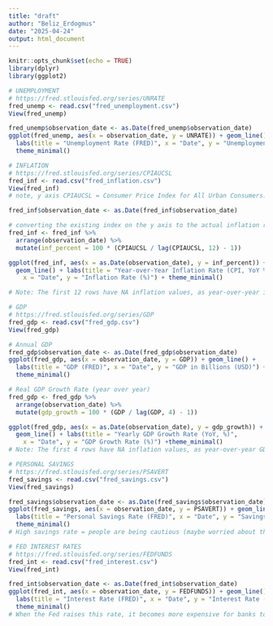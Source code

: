 ```yaml
---
title: "draft"
author: "Beliz_Erdogmus"
date: "2025-04-24"
output: html_document
---
```


```r
knitr::opts_chunk$set(echo = TRUE)
library(dplyr)
library(ggplot2)
```

```r
# UNEMPLOYMENT
# https://fred.stlouisfed.org/series/UNRATE
fred_unemp <- read.csv("fred_unemployment.csv")
View(fred_unemp)
```

```r
fred_unemp$observation_date <- as.Date(fred_unemp$observation_date)
ggplot(fred_unemp, aes(x = observation_date, y = UNRATE)) + geom_line() +
  labs(title = "Unemployment Rate (FRED)", x = "Date", y = "Unemployment Rate (%)") +
  theme_minimal()
```

```r
# INFLATION
# https://fred.stlouisfed.org/series/CPIAUCSL
fred_inf <- read.csv("fred_inflation.csv")
View(fred_inf)
# note, y axis CPIAUCSL = Consumer Price Index for All Urban Consumers: All Items, Seasonally Adjusted
```

```r
fred_inf$observation_date <- as.Date(fred_inf$observation_date)

# converting the existing index on the y axis to the actual inflation rates for readability
fred_inf <- fred_inf %>%
  arrange(observation_date) %>%
  mutate(inf_percent = 100 * (CPIAUCSL / lag(CPIAUCSL, 12) - 1))

ggplot(fred_inf, aes(x = as.Date(observation_date), y = inf_percent)) +
  geom_line() + labs(title = "Year-over-Year Inflation Rate (CPI, YoY % Change)",
    x = "Date", y = "Inflation Rate (%)") + theme_minimal()

# Note: The first 12 rows have NA inflation values, as year-over-year inflation cannot be computed without data from the previous year, which is why I downloaded the data starting from 2017-01-01.
```

```r
# GDP
# https://fred.stlouisfed.org/series/GDP
fred_gdp <- read.csv("fred_gdp.csv")
View(fred_gdp)
```

```r
# Annual GDP
fred_gdp$observation_date <- as.Date(fred_gdp$observation_date)
ggplot(fred_gdp, aes(x = observation_date, y = GDP)) + geom_line() +
  labs(title = "GDP (FRED)", x = "Date", y = "GDP in Billions (USD)") +
  theme_minimal()
```

```r
# Real GDP Growth Rate (year over year)
fred_gdp <- fred_gdp %>%
  arrange(observation_date) %>%
  mutate(gdp_growth = 100 * (GDP / lag(GDP, 4) - 1))

ggplot(fred_gdp, aes(x = as.Date(observation_date), y = gdp_growth)) +
  geom_line() + labs(title = "Yearly GDP Growth Rate (YoY, %)",
    x = "Date", y = "GDP Growth Rate (%)") +theme_minimal()
# Note: The first 4 rows have NA inflation values, as year-over-year GDP cannot be computed without data from the previous year, which is why I downloaded the data starting from 2017-01-01.
```

```r
# PERSONAL SAVINGS
# https://fred.stlouisfed.org/series/PSAVERT
fred_savings <- read.csv("fred_savings.csv")
View(fred_savings)
```

```r
fred_savings$observation_date <- as.Date(fred_savings$observation_date)
ggplot(fred_savings, aes(x = observation_date, y = PSAVERT)) + geom_line() +
  labs(title = "Personal Savings Rate (FRED)", x = "Date", y = "Savings Rate (%)") +
  theme_minimal()
# High savings rate = people are being cautious (maybe worried about the economy, or fewer opportunities to spend, like during COVID lockdowns)
```

```r
# FED INTEREST RATES
# https://fred.stlouisfed.org/series/FEDFUNDS
fred_int <- read.csv("fred_interest.csv")
View(fred_int)
```

```r
fred_int$observation_date <- as.Date(fred_int$observation_date)
ggplot(fred_int, aes(x = observation_date, y = FEDFUNDS)) + geom_line() +
  labs(title = "Interest Rate (FRED)", x = "Date", y = "Interest Rate (%)") +
  theme_minimal()
# When the Fed raises this rate, it becomes more expensive for banks to borrow and lend, so borrowing costs rise (for mortgages, car loans, business loans)
```

```r

```

```r

```

```r

```